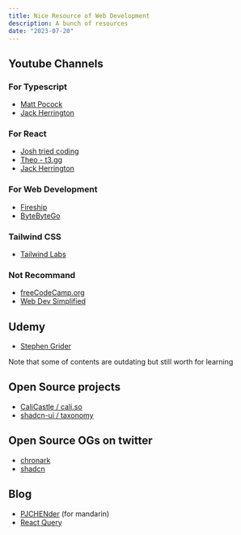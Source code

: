 ```yaml
---
title: Nice Resource of Web Development
description: A bunch of resources
date: "2023-07-20"
---
```


## Youtube Channels
### For Typescript
- [Matt Pocock](https://www.youtube.com/@mattpocockuk)
- [Jack Herrington](https://www.youtube.com/@jherr)

### For React
- [Josh tried coding](https://www.youtube.com/@joshtriedcoding)
- [Theo - t3․gg](https://www.youtube.com/@t3dotgg)
- [Jack Herrington](https://www.youtube.com/@jherr)

### For Web Development
- [Fireship](https://www.youtube.com/@Fireship)
- [ByteByteGo](https://www.youtube.com/@ByteByteGo)

### Tailwind CSS
- [Tailwind Labs](https://www.youtube.com/@TailwindLabs)

### Not Recommand
- [freeCodeCamp.org](https://www.youtube.com/@freecodecamp)
- [Web Dev Simplified](https://www.youtube.com/@WebDevSimplified)

## Udemy
- [Stephen Grider](https://www.udemy.com/user/sgslo)

Note that some of contents are outdating but still worth for learning

## Open Source projects
- [CaliCastle / cali.so](https://github.com/CaliCastle/cali.so)
- [shadcn-ui / taxonomy](https://github.com/shadcn-ui/taxonomy)

## Open Source OGs on twitter
- [chronark](https://twitter.com/chronark_)
- [shadcn](https://twitter.com/shadcn)

## Blog 
- [PJCHENder](https://pjchender.dev) (for mandarin)
- [React Query](https://tkdodo.eu/blog)






